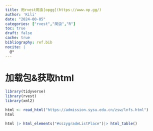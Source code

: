 ```yaml
---
title: 用rvest爬虫[opgg](https://www.op.gg/)
author: 'Kili'
date: "2024-00-05"
categories: ["rvest","爬虫","R"]
toc: true
draft: false
cache: true
bibliography: ref.bib
nocite: |
  @*
---
```


# 加载包&获取html

```r
library(tidyverse)
library(rvest)
library(xml2)
```

```r
html <- read_html("https://admission.sysu.edu.cn/zsw/lnfs.html")
html
```

```r
html |> html_elements("#sszygradeListPlace")|> html_table()
```